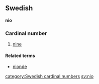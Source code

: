 ==Swedish==
'''nio'''
===Cardinal number===
#[[nine]]
====Related terms====
*[[nionde]]
[[category:Swedish cardinal numbers]]
[[sv:nio]]